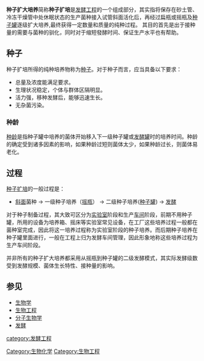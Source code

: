 '''种子扩大培养'''简称'''种子扩培'''是[[发酵工程|发酵工程]]的一个组成部分，其实指将保存在砂土管、冷冻干燥管中处休眠状态的生产菌种接入试管斜面活化后，再经过扁瓶或摇瓶及[[种子罐|种子罐]]逐级扩大培养,最终获得一定数量和质量的纯种过程。
其目的首先是出于接种量的需要与菌种的驯化，同时对于缩短發酵时间、保证生产水平也有帮助。

==种子==
种子扩培所得的纯种培养物称为[[种子|种子]]。对于种子而言，应当具备以下要求：
*总量及浓度能满足要求。
*生理状况稳定，个体与群体区隔明显。
*活力强，移种发酵后，能够迅速生长。
*无杂菌污染。
===种龄===
[[种龄|种龄]]是指种子罐中培养的菌体开始移入下一级种子罐或[[发酵罐|发酵罐]]时的培养时间。种龄的确定受到诸多因素的影响，如果种龄过短则菌体太少，如果种龄过长，则菌体易老化。

==过程==
[[种子扩培|种子扩培]]的一般过程是：
* [[斜面|斜面]]菌种 →  一级种子培养（[[摇瓶|摇瓶]]） →  二级种子培养([[种子罐|种子罐]])  →   [[发酵|发酵]]

对于种子制备过程，其大致可区分为[[实验室|实验室]]阶段和生产[[车间|车间]]阶段，前期不用种子罐，所用的设备为培养箱、摇床等实验室常见设备，在工厂这些培养过程一般都在菌种室完成，因此将这一培养过程称为实验室阶段的种子培养。而后期种子培养在种子罐里面进行，一般在工程上归为发酵车间管理，因此形象地称这些培养过程为生产车间阶段。

并非所有的种子扩大培养都采用从摇瓶到种子罐的二级发酵模式，其实际发酵级数受到发酵规模、菌体生长特性、接种量的影响。

==参见==
* [[生物学|生物学]]
* [[生物工程|生物工程]]
* [[分子生物学|分子生物学]]
* [[发酵|发酵]]


[[Category:生物化学|Category:生物化学]]
[[Category:生物工程|Category:生物工程]]
[[category:发酵工程|category:发酵工程]]

{{生物学}}